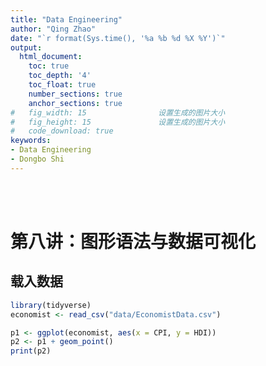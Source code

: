 ```yaml
---
title: "Data Engineering"
author: "Qing Zhao"
date: "`r format(Sys.time(), '%a %b %d %X %Y')`"
output:
  html_document:
    toc: true
    toc_depth: '4'
    toc_float: true
    number_sections: true
    anchor_sections: true
#   fig_width: 15                设置生成的图片大小
#   fig_height: 15               设置生成的图片大小
#   code_download: true
keywords:
- Data Engineering
- Dongbo Shi
---
```



<br/>
<br/>

# 第八讲：图形语法与数据可视化
## 载入数据
```r

library(tidyverse)
economist <- read_csv("data/EconomistData.csv")

p1 <- ggplot(economist, aes(x = CPI, y = HDI))
p2 <- p1 + geom_point()
print(p2)



```



